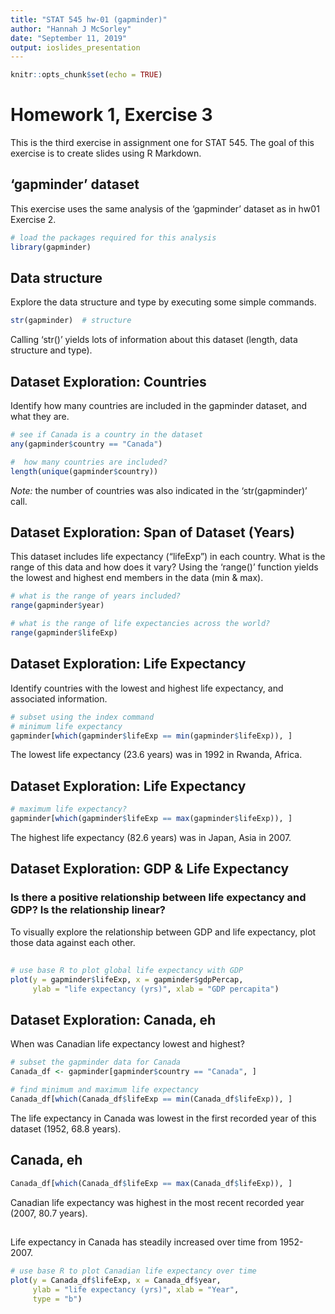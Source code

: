 ```yaml
---
title: "STAT 545 hw-01 (gapminder)"
author: "Hannah J McSorley"
date: "September 11, 2019"
output: ioslides_presentation  
---
```


```r
knitr::opts_chunk$set(echo = TRUE)
```

# Homework 1, Exercise 3

This is the third exercise in assignment one for STAT 545. The goal of this exercise is to create slides using R Markdown. 

## 'gapminder' dataset 

This exercise uses the same analysis of the 'gapminder' dataset as in hw01 Exercise 2. 

```r
# load the packages required for this analysis
library(gapminder)
```

## Data structure 

Explore the data structure and type by executing some simple commands.

```r
str(gapminder)  # structure
```

Calling 'str()' yields lots of information about this dataset (length, data structure and type).

## Dataset Exploration: Countries
 
Identify how many countries are included in the gapminder dataset, and what they are.
```r
# see if Canada is a country in the dataset
any(gapminder$country == "Canada")

#  how many countries are included?
length(unique(gapminder$country))
```
_Note:_ the number of countries was also indicated in the 'str(gapminder)' call.

## Dataset Exploration: Span of Dataset (Years)

This dataset includes life expectancy ("lifeExp") in each country. What is the range of this data and how does it vary? Using the 'range()' function yields the lowest and highest end members in the data (min & max).

```r
# what is the range of years included?
range(gapminder$year)

# what is the range of life expectancies across the world?
range(gapminder$lifeExp)
```

## Dataset Exploration: Life Expectancy

Identify countries with the lowest and highest life expectancy, and associated information.

```r
# subset using the index command 
# minimum life expectancy
gapminder[which(gapminder$lifeExp == min(gapminder$lifeExp)), ]
```
The lowest life expectancy (23.6 years) was in 1992 in Rwanda, Africa. 

## Dataset Exploration: Life Expectancy

```r
# maximum life expectancy?
gapminder[which(gapminder$lifeExp == max(gapminder$lifeExp)), ]
```

The highest life expectancy (82.6 years) was in Japan, Asia in 2007. 


## Dataset Exploration: GDP & Life Expectancy

### Is there a positive relationship between life expectancy and GDP? Is the relationship linear?


To visually explore the relationship between GDP and life expectancy, plot those data against each other. 


##
```r
# use base R to plot global life expectancy with GDP
plot(y = gapminder$lifeExp, x = gapminder$gdpPercap,
     ylab = "life expectancy (yrs)", xlab = "GDP percapita")
```

## Dataset Exploration: Canada, eh 

When was Canadian life expectancy lowest and highest?

```r
# subset the gapminder data for Canada
Canada_df <- gapminder[gapminder$country == "Canada", ]

# find minimum and maximum life expectancy
Canada_df[which(Canada_df$lifeExp == min(Canada_df$lifeExp)), ]
```
The life expectancy in Canada was lowest in the first recorded year of this dataset (1952, 68.8 years).

## Canada, eh
```r
Canada_df[which(Canada_df$lifeExp == max(Canada_df$lifeExp)), ]
```

Canadian life expectancy was highest in the most recent recorded year (2007, 80.7 years). 

## 
Life expectancy in Canada has steadily increased over time from 1952-2007. 
```r
# use base R to plot Canadian life expectancy over time
plot(y = Canada_df$lifeExp, x = Canada_df$year,
     ylab = "life expectancy (yrs)", xlab = "Year",
     type = "b")
```

